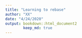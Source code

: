 ```yaml
---
title: "Learning to rebase"
author: "XX"
date: "4/24/2020"
output: bookdown::html_document2
        keep_md: true
---
```



